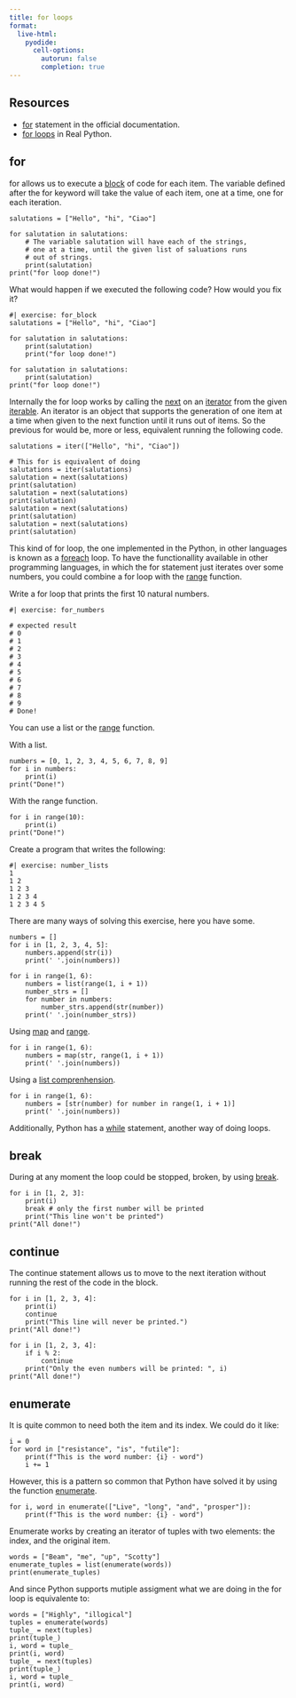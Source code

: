 ```yaml
---
title: for loops
format:
  live-html:
    pyodide:
      cell-options:
        autorun: false
        completion: true
---
```


## Resources

- [for](https://docs.python.org/3/tutorial/controlflow.html#for-statements) statement in the official documentation.
- [for loops](https://realpython.com/python-for-loop/) in Real Python.

## for

for allows us to execute a [block](block.qmd) of code for each item.
The variable defined after the for keyword will take the value of each item, one at a time, one for each iteration.

```pyodide
salutations = ["Hello", "hi", "Ciao"]

for salutation in salutations:
    # The variable salutation will have each of the strings,
    # one at a time, until the given list of saluations runs
    # out of strings.
    print(salutation)
print("for loop done!")
```

What would happen if we executed the following code? How would you fix it?

```pyodide
#| exercise: for_block
salutations = ["Hello", "hi", "Ciao"]

for salutation in salutations:
    print(salutation)
    print("for loop done!")
```

::: { .solution exercise="for_block" }
::: { .callout-tip collapse="false"}

```pyodide
for salutation in salutations:
    print(salutation)
print("for loop done!")
```

:::
:::

Internally the for loop works by calling the [next](https://docs.python.org/3/library/functions.html#next) on an [iterator](https://docs.python.org/3/glossary.html#term-iterator) from the given [iterable](https://docs.python.org/3/glossary.html#term-iterable).
An iterator is an object that supports the generation of one item at a time when given to the next function until it runs out of items.
So the previous for would be, more or less, equivalent running the following code.

```pyodide

salutations = iter(["Hello", "hi", "Ciao"])

# This for is equivalent of doing
salutations = iter(salutations)
salutation = next(salutations)
print(salutation)
salutation = next(salutations)
print(salutation)
salutation = next(salutations)
print(salutation)
salutation = next(salutations)
print(salutation)

```

This kind of for loop, the one implemented in the Python, in other languages is known as a [foreach](https://en.wikipedia.org/wiki/Foreach_loop) loop.
To have the functionallity available in other programming languages, in which the for statement just iterates over some numbers, you could combine a for loop with the [range](https://docs.python.org/3/library/functions.html#func-range) function.

Write a for loop that prints the first 10 natural numbers.

```pyodide
#| exercise: for_numbers

# expected result
# 0
# 1
# 2
# 3
# 4
# 5
# 6
# 7
# 8
# 9
# Done!
```

::: { .hint exercise="for_numbers"}
::: { .callout-note collapse="false"}

You can use a list or the [range](https://docs.python.org/3/library/functions.html#func-range) function.

:::
:::

::: { .solution exercise="for_numbers"}
::: { .callout-note collapse="false"}

With a list.

```pyodide
numbers = [0, 1, 2, 3, 4, 5, 6, 7, 8, 9]
for i in numbers:
    print(i)
print("Done!")
```

With the range function.

```pyodide

for i in range(10):
    print(i)
print("Done!")
```

:::
:::

Create a program that writes the following:

```pyodide
#| exercise: number_lists
1 
1 2 
1 2 3 
1 2 3 4 
1 2 3 4 5
```

::: { .solution exercise="number_lists"}
::: { .callout-note collapse="false"}

There are many ways of solving this exercise, here you have some.


```pyodide
numbers = []
for i in [1, 2, 3, 4, 5]:
    numbers.append(str(i))
    print(' '.join(numbers))
```

```pyodide
for i in range(1, 6):
    numbers = list(range(1, i + 1))
    number_strs = []
    for number in numbers:
        number_strs.append(str(number))
    print(' '.join(number_strs))
```

Using [map](https://docs.python.org/3/library/functions.html#map) and [range](https://docs.python.org/3/library/functions.html#func-range).

```pyodide
for i in range(1, 6):
    numbers = map(str, range(1, i + 1))
    print(' '.join(numbers))
```

Using a [list comprenhension](https://realpython.com/list-comprehension-python/).

```pyodide
for i in range(1, 6):
    numbers = [str(number) for number in range(1, i + 1)]
    print(' '.join(numbers))
```

:::
:::

Additionally, Python has a [while](https://docs.python.org/3/reference/compound_stmts.html#the-while-statement) statement, another way of doing loops.

## break

During at any moment the loop could be stopped, broken, by using [break](https://docs.python.org/3/reference/simple_stmts.html#break).

```pyodide

for i in [1, 2, 3]:
    print(i)
    break # only the first number will be printed
    print("This line won't be printed")
print("All done!")

```

## continue

The continue statement allows us to move to the next iteration without running the rest of the code in the block.

```pyodide

for i in [1, 2, 3, 4]:
    print(i)
    continue
    print("This line will never be printed.")
print("All done!")

```

```pyodide

for i in [1, 2, 3, 4]:
    if i % 2:
        continue
    print("Only the even numbers will be printed: ", i)
print("All done!")

```

## enumerate

It is quite common to need both the item and its index. We could do it like:

```pyodide

i = 0
for word in ["resistance", "is", "futile"]:
    print(f"This is the word number: {i} - word")
    i += 1

```

However, this is a pattern so common that Python have solved it by using the function [enumerate](https://docs.python.org/3/library/functions.html#enumerate).

```pyodide

for i, word in enumerate(["Live", "long", "and", "prosper"]):
    print(f"This is the word number: {i} - word")

```

Enumerate works by creating an iterator of tuples with two elements: the index, and the original item.

```pyodide

words = ["Beam", "me", "up", "Scotty"]
enumerate_tuples = list(enumerate(words))
print(enumerate_tuples)

```

And since Python supports mutiple assigment what we are doing in the for loop is equivalente to:

```pyodide
words = ["Highly", "illogical"]
tuples = enumerate(words)
tuple_ = next(tuples)
print(tuple_)
i, word = tuple_
print(i, word)
tuple_ = next(tuples)
print(tuple_)
i, word = tuple_
print(i, word)
```